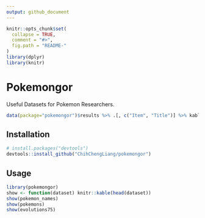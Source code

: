 ```yaml
---
output: github_document
---
```


<!-- README.md is generated from README.Rmd. Please edit that file -->

```r
knitr::opts_chunk$set(
  collapse = TRUE,
  comment = "#>",
  fig.path = "README-"
)
library(dplyr)
library(knitr)
```


# Pokemongor

Useful Datasets for Pokemon Researchers.

```r
data(package="pokemongor")$results %>% .[, c("Item", "Title")] %>% kable
```


## Installation

```r
# install.packages("devtools")
devtools::install_github("ChihChengLiang/pokemongor")
```


## Usage

```r
library(pokemongor)
show <- function(dataset) knitr::kable(head(dataset))
show(pokemon_names)
show(pokemons)
show(evolutions75)
```

